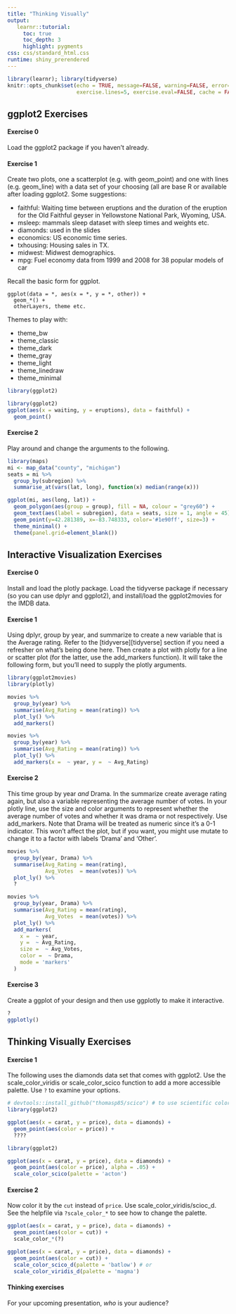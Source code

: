 ```yaml
---
title: "Thinking Visually"
output:  
   learnr::tutorial:
     toc: true
     toc_depth: 3
     highlight: pygments
css: css/standard_html.css
runtime: shiny_prerendered
---
```


```r
library(learnr); library(tidyverse)
knitr::opts_chunk$set(echo = TRUE, message=FALSE, warning=FALSE, error=FALSE, comment=NA, R.options=list(width=220),
                      exercise.lines=5, exercise.eval=FALSE, cache = FALSE, out.width='50%')

```

## ggplot2 Exercises

#### Exercise 0

Load the <span class="pack">ggplot2</span> package if you haven’t already.

#### Exercise 1

Create two plots, one a scatterplot (e.g. with <span class="func">geom_point</span>) and one with lines (e.g. <span class="func">geom_line</span>) with a data set of your choosing (all are base R or available after loading <span class="pack">ggplot2</span>.  Some suggestions:

- <span class="objclass">faithful</span>: Waiting time between eruptions and the duration of the eruption for the Old Faithful geyser in Yellowstone National Park, Wyoming, USA.
- <span class="objclass">msleep</span>:  mammals sleep dataset with sleep times and weights etc.
- <span class="objclass">diamonds</span>: used in the slides
- <span class="objclass">economics</span>: US economic time series.
- <span class="objclass">txhousing</span>: Housing sales in TX.
- <span class="objclass">midwest</span>: Midwest demographics.
- <span class="objclass">mpg</span>: Fuel economy data from 1999 and 2008 for 38 popular models of car

Recall the basic form for ggplot.

```
ggplot(data = *, aes(x = *, y = *, other)) +
  geom_*() +
  otherLayers, theme etc.
```

Themes to play with:

- <span class="func">theme_bw</span>
- <span class="func">theme_classic</span>
- <span class="func">theme_dark</span>
- <span class="func">theme_gray</span>
- <span class="func">theme_light</span>
- <span class="func">theme_linedraw</span>
- <span class="func">theme_minimal</span>

```r
library(ggplot2)
```

```r
library(ggplot2)
ggplot(aes(x = waiting, y = eruptions), data = faithful) +
  geom_point()
```


#### Exercise 2

Play around and change the arguments to the following.

```r
library(maps)
mi <- map_data("county", "michigan")
seats = mi %>% 
  group_by(subregion) %>% 
  summarise_at(vars(lat, long), function(x) median(range(x)))

ggplot(mi, aes(long, lat)) +
  geom_polygon(aes(group = group), fill = NA, colour = "grey60") +
  geom_text(aes(label = subregion), data = seats, size = 1, angle = 45) +
  geom_point(y=42.281389, x=-83.748333, color='#1e90ff', size=3) +
  theme_minimal() +
  theme(panel.grid=element_blank())
```


## Interactive Visualization Exercises


#### Exercise 0

Install and load the <span class="pack">plotly</span> package. Load the <span class="pack">tidyverse</span> package if necessary (so you can use <span class="pack">dplyr</span> and <span class="pack">ggplot2</span>), and install/load the <span class="pack">ggplot2movies</span> for the IMDB data.




#### Exercise 1


Using <span class="pack">dplyr</span>, group by year, and summarize to create a new variable that is the Average rating.   Refer to the [tidyverse][tidyverse] section if you need a refresher on what's being done here. Then create a plot with <span class="pack">plotly</span> for a line or scatter plot (for the latter, use the <span class="func">add_markers</span> function). It will take the following form, but you'll need to supply the plotly arguments.


```r
library(ggplot2movies)
library(plotly)

movies %>%
  group_by(year) %>%
  summarise(Avg_Rating = mean(rating)) %>% 
  plot_ly() %>%
  add_markers()
```


```r
movies %>%
  group_by(year) %>%
  summarise(Avg_Rating = mean(rating)) %>%
  plot_ly() %>%
  add_markers(x =  ~ year, y =  ~ Avg_Rating)
```


#### Exercise 2

This time group by year *and* Drama. In the <span class="func">summarize</span> create average rating again, but also a variable representing the average number of votes. In your plotly line, use the size and color arguments to represent whether the average number of votes and whether it was drama or not respectively. Use <span class="func">add_markers</span>.  Note that Drama will be treated as numeric since it's a 0-1 indicator. This won't affect the plot, but if you want, you might use <span class="func">mutate</span> to change it to a factor with labels 'Drama' and 'Other'.



```r
movies %>%
  group_by(year, Drama) %>%
  summarise(Avg_Rating = mean(rating),
            Avg_Votes  = mean(votes)) %>% 
  plot_ly() %>%
  ?
```


```r
movies %>%
  group_by(year, Drama) %>%
  summarise(Avg_Rating = mean(rating),
            Avg_Votes  = mean(votes)) %>%
  plot_ly() %>%
  add_markers(
    x =  ~ year,
    y =  ~ Avg_Rating,
    size =  ~ Avg_Votes,
    color =  ~ Drama,
    mode = 'markers'
  )
```


#### Exercise 3

Create a ggplot of your design and then use <span class="func">ggplotly</span> to make it interactive.

```r
?
ggplotly()
```


## Thinking Visually Exercises

#### Exercise 1

The following uses the <span class="objclass">diamonds</span> data set that comes with <span class="pack">ggplot2</span>.  Use the <span class="func">scale_color_viridis</span> or <span class="func">scale_color_scico</span> function to add a more accessible palette. Use `?` to examine your options.

```r
# devtools::install_github("thomasp85/scico") # to use scientific colors
library(ggplot2)

ggplot(aes(x = carat, y = price), data = diamonds) +
  geom_point(aes(color = price)) +
  ????
```

```r
library(ggplot2)

ggplot(aes(x = carat, y = price), data = diamonds) +
  geom_point(aes(color = price), alpha = .05) +
  scale_color_scico(palette = 'acton')
```



#### Exercise 2

Now color it by the `cut` instead of `price`.  Use <span class="func">scale_color_viridis/scioc_d</span>.   See the helpfile via `?scale_color_*` to see how to change the palette.

```r
ggplot(aes(x = carat, y = price), data = diamonds) +
  geom_point(aes(color = cut)) +
  scale_color_*(?)
```

```r
ggplot(aes(x = carat, y = price), data = diamonds) +
  geom_point(aes(color = cut)) +
  scale_color_scico_d(palette = 'batlow') # or
  scale_color_viridis_d(palette = 'magma') 
```



#### Thinking exercises

For your upcoming presentation, *who* is your audience?